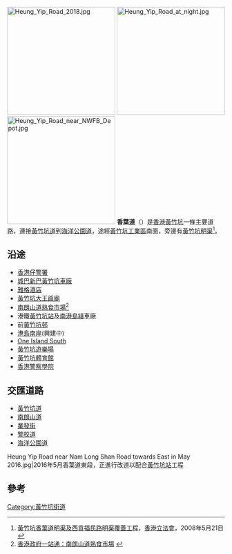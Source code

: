 [[File:Heung_Yip_Road_2018.jpg|250px]] 
[[File:Heung_Yip_Road_at_night.jpg|250px]]
[[File:Heung_Yip_Road_near_NWFB_Depot.jpg|250px]]
'''香葉道'''（{{lang-en|'''Heung Yip Road'''}}）是[[香港|香港]][[黃竹坑|黃竹坑]]一條主要道路，連接[[黃竹坑道|黃竹坑道]]到[[海洋公園道|海洋公園道]]，途經[[黃竹坑工業區|黃竹坑工業區]]南面，旁邊有[[黃竹坑明渠|黃竹坑明渠]]<ref>[http://www.legco.gov.hk/yr07-08/chinese/fc/pwsc/papers/p08-17c.pdf 黃竹坑香葉道明渠及西貢福民路明渠覆蓋工程]，[[香港立法會|香港立法會]]，2008年5月21日</ref>。

==沿途==
*[[香港仔警署|香港仔警署]]
*[[城巴新巴黃竹坑車廠|城巴新巴黃竹坑車廠]] 
*[[雅格酒店|雅格酒店]]
*[[大王爺廟_(黃竹坑)|黃竹坑大王爺廟]]
*[[南朗山道熟食市場|南朗山道熟食市場]]<ref>[http://www.gov.hk/mobile/tc/wifi/location/address_nlsrcfm.htm 香港政府一站通：南朗山道熟食市場] {{webarchive|url=https://web.archive.org/web/20090625032058/http://www.gov.hk/mobile/tc/wifi/location/address_nlsrcfm.htm |date=2009-06-25 }}</ref>
*港鐵[[黃竹坑站|黃竹坑站]]及[[南港島綫|南港島綫]]車廠
*前[[黃竹坑邨|黃竹坑邨]]
*[[港島南岸|港島南岸]](興建中)
*[[One_Island_South|One Island South]]
*[[黃竹坑遊樂場|黃竹坑遊樂場]]
*[[黃竹坑體育館|黃竹坑體育館]]
*[[香港警察學院|香港警察學院]]

==交匯道路==
*[[黃竹坑道|黃竹坑道]]
*[[南朗山道|南朗山道]]
*[[業發街|業發街]]
*[[警校道|警校道]]
*[[海洋公園道|海洋公園道]]
<gallery>
Heung Yip Road near Nam Long Shan Road towards East in May 2016.jpg|2016年5月香葉道東段，正進行改道以配合[[黃竹坑站|黃竹坑站]]工程
</gallery>

==參考==
{{commonscat|Heung Yip Road}}
<references/>

[[Category:黃竹坑街道|Category:黃竹坑街道]]